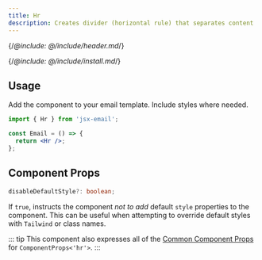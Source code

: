 ```yaml
---
title: Hr
description: Creates divider (horizontal rule) that separates content
---
```


{/*@include: @/include/header.md*/}

{/*@include: @/include/install.md*/}

## Usage

Add the component to your email template. Include styles where needed.

```jsx
import { Hr } from 'jsx-email';

const Email = () => {
  return <Hr />;
};
```

## Component Props

```ts
disableDefaultStyle?: boolean;
```

If `true`, instructs the component _not to add_ default `style` properties to the component. This can be useful when attempting to override default styles with `Tailwind` or class names.

::: tip
This component also expresses all of the [Common Component Props](https://react.dev/reference/react-dom/components/common) for `ComponentProps<'hr'>`.
:::
